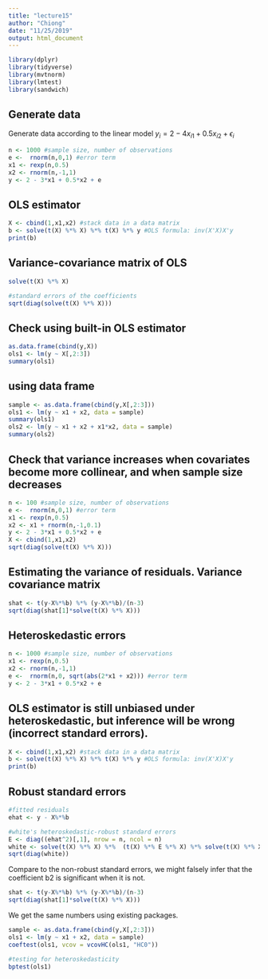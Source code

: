 ```yaml
---
title: "lecture15"
author: "Chiong"
date: "11/25/2019"
output: html_document
---
```


```r
library(dplyr) 
library(tidyverse)
library(mvtnorm)
library(lmtest)
library(sandwich)
```

## Generate data

Generate data according to the linear model $y_{i} = 2 - 4x_{i1} + 0.5x_{i2} + \epsilon_{i}$

```r
n <- 1000 #sample size, number of observations
e <-  rnorm(n,0,1) #error term
x1 <- rexp(n,0.5) 
x2 <- rnorm(n,-1,1)
y <- 2 - 3*x1 + 0.5*x2 + e
```

## OLS estimator

```r
X <- cbind(1,x1,x2) #stack data in a data matrix
b <- solve(t(X) %*% X) %*% t(X) %*% y #OLS formula: inv(X'X)X'y
print(b)
```
## Variance-covariance matrix of OLS


```r
solve(t(X) %*% X)
```

```r
#standard errors of the coefficients
sqrt(diag(solve(t(X) %*% X)))
```

## Check using built-in OLS estimator

```r
as.data.frame(cbind(y,X))
ols1 <- lm(y ~ X[,2:3])
summary(ols1)
```
## using data frame
```r
sample <- as.data.frame(cbind(y,X[,2:3]))
ols1 <- lm(y ~ x1 + x2, data = sample)
summary(ols1)
ols2 <- lm(y ~ x1 + x2 + x1*x2, data = sample)
summary(ols2)
```
## Check that variance increases when covariates become more collinear, and when sample size decreases

```r
n <- 100 #sample size, number of observations
e <-  rnorm(n,0,1) #error term
x1 <- rexp(n,0.5) 
x2 <- x1 + rnorm(n,-1,0.1) 
y <- 2 - 3*x1 + 0.5*x2 + e
X <- cbind(1,x1,x2)
sqrt(diag(solve(t(X) %*% X)))
```


## Estimating the variance of residuals. Variance covariance matrix 

```r
shat <- t(y-X%*%b) %*% (y-X%*%b)/(n-3)
sqrt(diag(shat[1]*solve(t(X) %*% X)))
```

## Heteroskedastic errors

```r
n <- 1000 #sample size, number of observations
x1 <- rexp(n,0.5) 
x2 <- rnorm(n,-1,1)
e <-  rnorm(n,0, sqrt(abs(2*x1 + x2))) #error term
y <- 2 - 3*x1 + 0.5*x2 + e
```

## OLS estimator is still unbiased under heteroskedastic, but inference will be wrong (incorrect standard errors).

```r
X <- cbind(1,x1,x2) #stack data in a data matrix
b <- solve(t(X) %*% X) %*% t(X) %*% y #OLS formula: inv(X'X)X'y
print(b)
```

## Robust standard errors

```r
#fitted residuals
ehat <- y - X%*%b

#white's heteroskedastic-robust standard errors
E <- diag((ehat^2)[,1], nrow = n, ncol = n)
white <- solve(t(X) %*% X) %*%  (t(X) %*% E %*% X) %*% solve(t(X) %*% X)
sqrt(diag(white))
```

Compare to the non-robust standard errors, we might falsely infer that the coefficient b2 is significant when it is not.

```r
shat <- t(y-X%*%b) %*% (y-X%*%b)/(n-3)
sqrt(diag(shat[1]*solve(t(X) %*% X)))
```

We get the same numbers using existing packages.

```r
sample <- as.data.frame(cbind(y,X[,2:3]))
ols1 <- lm(y ~ x1 + x2, data = sample)
coeftest(ols1, vcov = vcovHC(ols1, "HC0")) 
```

```r
#testing for heteroskedasticity
bptest(ols1)
```


